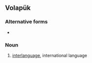 ==Volapük==

===Alternative forms===
* {{l|vo|bevuypuyk}}

===Noun===
{{infl|vo|noun}}

# [[interlanguage]], international language